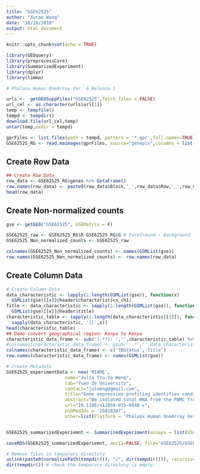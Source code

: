 ```yaml
---
title: "GSE62525"
author: "Xutao Wang"
date: "10/28/2019"
output: html_document
---
```


```r
knitr::opts_chunk$set(echo = TRUE)
```

```r
library(GEOquery)
library(preprocessCore)
library(SummarizedExperiment)
library(dplyr)
library(limma)

# Phalanx Human OneArray Ver. 6 Release 1
```

```r
urls <-  getGEOSuppFiles("GSE62525",fetch_files = FALSE)
url_cel <- as.character(urls$url[1])
temp <- tempfile()
tempd <- tempdir()
download.file(url_cel,temp)
untar(temp,exdir = tempd)

gprFiles <- list.files(path = tempd, pattern = '*.gpr',full.names=TRUE);gprFiles
GSE62525_RG <- read.maimages(gprFiles, source="genepix",columns = list(R = "F635 Median", G = "B635 Median"))
```

## Create Row Data
```r
## Create Row Data
row_data <- GSE62525_RG$genes %>% DataFrame()
row.names(row_data) <- paste0(row_data$Block,'_',row_data$Row,'_',row_data$Column)
head(row_data)
```

## Create Non-normalized counts
```r
gse <- getGEO("GSE62525", GSEMatrix = F)

GSE62525_raw <- GSE62525_RG$R-GSE62525_RG$G # Forefround - Background
GSE62525_Non_normalized_counts <- GSE62525_raw

colnames(GSE62525_Non_normalized_counts) <- names(GSMList(gse))
row.names(GSE62525_Non_normalized_counts) <- row.names(row_data)
```


## Create Column Data
```r
# Create Column Data
data_characteristic <- lapply(1:length(GSMList(gse)), function(x)  
  GSMList(gse)[[x]]@header$characteristics_ch1)
Title <- data_characteristic <- sapply(1:length(GSMList(gse)), function(x)  
  GSMList(gse)[[x]]@header$title)
characteristic_table <- sapply(1:length(data_characteristic[[1]]), function(x) 
  sapply(data_characteristic, '[[',x)) 
head(characteristic_table)
## Demo convert geographical region: Kenya to Kenya
characteristic_data_frame <- sub('(.*?): ','',characteristic_table) %>% as_tibble() %>% mutate(Title=Title) %>% DataFrame()
#colnames(characteristic_data_frame) <- gsub(':.*','',data_characteristic[[1]])
colnames(characteristic_data_frame) <- c('TBStatus','Title')
row.names(characteristic_data_frame) <- names(GSMList(gse))
```

```r
# Create Metadata
GSE62525_experimentData <- new('MIAME',
                      name="Julia Tzu-Ya Weng",
                      lab="Yuan Ze University",
                      contact="julweng@gmail.com",
                      title="Gene expression profiling identifies candidate biomarkers for active and latent tuberculosis. ",
                      abstract="We isolated total RNA from the PBMC from 7 active TB, 7 latent infection, and 7 healthy individuals and profiled their transcriptional profiles to identify signficantly differentially expressed geens that differ among these three groups",
                      url="10.1186/s12859-015-0848-x",
                      pubMedIds = '26818387',
                      other=list(Platform = 'Phalanx Human OneArray Ver. 6 Release 1 :GPL1695'))


GSE62525_summarizedExperiemnt <- SummarizedExperiment(assays = list(GSE62525_Non_normalized_counts= as.matrix(GSE62525_Non_normalized_counts)), colData = characteristic_data_frame, rowData = row_data, metadata = list(GSE62525_experimentData)); GSE62525_summarizedExperiemnt

```

```r
saveRDS(GSE62525_summarizedExperiemnt, ascii=FALSE, file='GSE62525/GSE62525_summarizedExperiemnt.RDS')

# Remove files in temporary directory
unlink(paste0(normalizePath(tempdir()), "/", dir(tempdir())), recursive = TRUE)
dir(tempdir()) # check the temporary directory is empty
```



















































































